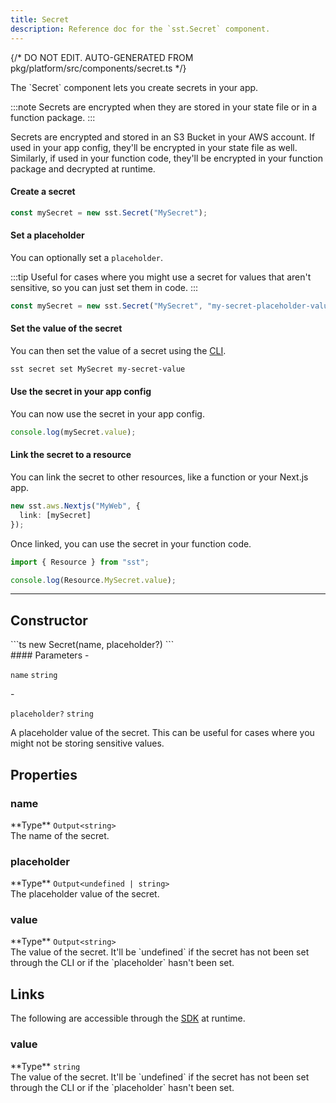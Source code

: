 ```yaml
---
title: Secret
description: Reference doc for the `sst.Secret` component.
---
```


{/* DO NOT EDIT. AUTO-GENERATED FROM pkg/platform/src/components/secret.ts */}


<div class="tsdoc">

<Section type="about">
The `Secret` component lets you create secrets in your app.

:::note
Secrets are encrypted when they are stored in your state file or in a function package.
:::

Secrets are encrypted and stored in an S3 Bucket in your AWS account. If used in your app config, they'll be encrypted in your state file as well. Similarly, if used in your function code, they'll be encrypted in your function package and decrypted at runtime.

#### Create a secret
```ts
const mySecret = new sst.Secret("MySecret");
```

#### Set a placeholder

You can optionally set a `placeholder`.

:::tip
Useful for cases where you might use a secret for values that aren't sensitive, so you can just set them in code.
:::

```ts
const mySecret = new sst.Secret("MySecret", "my-secret-placeholder-value");
```

#### Set the value of the secret

You can then set the value of a secret using the [CLI](/docs/reference/cli/).

```sh title="Terminal"
sst secret set MySecret my-secret-value
```

#### Use the secret in your app config

You can now use the secret in your app config.

```ts title="sst.config.ts"
console.log(mySecret.value);
```

#### Link the secret to a resource

You can link the secret to other resources, like a function or your Next.js app.

```ts
new sst.aws.Nextjs("MyWeb", {
  link: [mySecret]
});
```

Once linked, you can use the secret in your function code.

```ts title="app/page.tsx"
import { Resource } from "sst";

console.log(Resource.MySecret.value);
```
</Section>

---

## Constructor

<Segment>
<Section type="signature">
```ts
new Secret(name, placeholder?)
```
</Section>

<Section type="parameters">
#### Parameters
- <p><code class="key">name</code> <code class="primitive">string</code></p>
- <p><code class="key">placeholder?</code> <code class="primitive">string</code></p>
A placeholder value of the secret. This can be useful for cases where you might not be storing sensitive values.
</Section>
</Segment>

## Properties

### name
<Segment>
<Section type="parameters">
<InlineSection>
**Type** <code class="primitive">Output</code><code class="symbol">&lt;</code><code class="primitive">string</code><code class="symbol">&gt;</code>
</InlineSection>
</Section>
The name of the secret.
</Segment>

### placeholder
<Segment>
<Section type="parameters">
<InlineSection>
**Type** <code class="primitive">Output</code><code class="symbol">&lt;</code><code class="primitive">undefined</code><code class="symbol"> | </code><code class="primitive">string</code><code class="symbol">&gt;</code>
</InlineSection>
</Section>
The placeholder value of the secret.
</Segment>

### value
<Segment>
<Section type="parameters">
<InlineSection>
**Type** <code class="primitive">Output</code><code class="symbol">&lt;</code><code class="primitive">string</code><code class="symbol">&gt;</code>
</InlineSection>
</Section>
The value of the secret. It'll be `undefined` if the secret has not been set through the CLI or if the `placeholder` hasn't been set.
</Segment>

## Links

The following are accessible through the [SDK](/docs/reference/sdk/) at runtime.

### value
<Segment>
<Section type="parameters">
<InlineSection>
**Type** <code class="primitive">string</code>
</InlineSection>
</Section>
The value of the secret. It'll be `undefined` if the secret has not been set through the CLI or if the `placeholder` hasn't been set.
</Segment>
</div>
